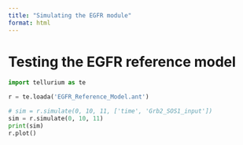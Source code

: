 ```yaml
---
title: "Simulating the EGFR module"
format: html
---
```



# Testing the EGFR reference model

```python
import tellurium as te

r = te.loada('EGFR_Reference_Model.ant')

# sim = r.simulate(0, 10, 11, ['time', 'Grb2_SOS1_input'])
sim = r.simulate(0, 10, 11)
print(sim)
r.plot()


```

